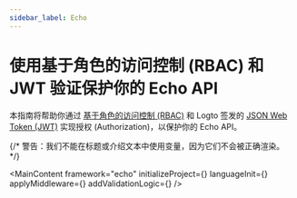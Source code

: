 ```yaml
---
sidebar_label: Echo
---
```




# 使用基于角色的访问控制 (RBAC) 和 JWT 验证保护你的 Echo API

本指南将帮助你通过 [基于角色的访问控制 (RBAC)](/authorization/role-based-access-control) 和 Logto 签发的 [JSON Web Token (JWT)](https://auth.wiki/jwt) 实现授权 (Authorization)，以保护你的 Echo API。

{/* 警告：我们不能在标题或介绍文本中使用变量，因为它们不会被正确渲染。 */}

<MainContent
  framework="echo"
  initializeProject={<InitProject />}
  languageInit={<Init />}
  applyMiddleware={<ApplyMiddleware />}
  addValidationLogic={<AddValidationLogic framework="echo" />}
/>
